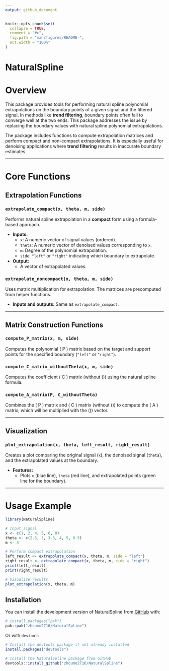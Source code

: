 ```yaml
---
output: github_document
---
```


<!-- README.md is generated from README.Rmd. Please edit that file -->

```r
knitr::opts_chunk$set(
  collapse = TRUE,
  comment = "#>",
  fig.path = "man/figures/README-",
  out.width = "100%"
)
```

# NaturalSpline

<!-- badges: start -->
<!-- badges: end -->

# Overview

This package provides tools for performing natural spline polynomial extrapolations on the boundary points of a given signal and the filtered signal. In methods like **trend filtering**, boundary points often fail to converge well at the two ends. This package addresses the issue by replacing the boundary values with natural spline polynomial extrapolations.

The package includes functions to compute extrapolation matrices and perform compact and non-compact extrapolations. It is especially useful for denoising applications where **trend filtering** results in inaccurate boundary estimates.

---

# Core Functions

## Extrapolation Functions

### `extrapolate_compact(x, theta, m, side)`
Performs natural spline extrapolation in a **compact** form using a formula-based approach.

- **Inputs:**
  - `x`: A numeric vector of signal values (ordered).
  - `theta`: A numeric vector of denoised values corresponding to `x`.
  - `m`: Degree of the polynomial extrapolation.
  - `side`: `"left"` or `"right"` indicating which boundary to extrapolate.
- **Output:**
  - A vector of extrapolated values.

### `extrapolate_noncompact(x, theta, m, side)`
Uses matrix multiplication for extrapolation. The matrices are precomputed from helper functions.

- **Inputs and outputs:** Same as `extrapolate_compact`.

---

## Matrix Construction Functions

### `compute_P_matrix(x, m, side)`
Computes the polynomial \( P \) matrix based on the target and support points for the specified boundary (`"left"` or `"right"`).

### `compute_C_matrix_withoutTheta(x, m, side)`
Computes the coefficient \( C \) matrix (without \(\theta\)) using the natural spline formula.

### `compute_A_matrix(P, C_withoutTheta)`
Combines the \( P \) matrix and \( C \) matrix (without \(\theta\)) to compute the \( A \) matrix, which will be multiplied with the \(\theta\)) vector.

---

## Visualization

### `plot_extrapolation(x, theta, left_result, right_result)`
Creates a plot comparing the original signal (`x`), the denoised signal (`theta`), and the extrapolated values at the boundary.

- **Features:**
  - Plots `x` (blue line), `theta` (red line), and extrapolated points (green line for the boundary).

---

# Usage Example

```r
library(NaturalSpline)

# Input signal
x <- c(1, 2, 4, 5, 6, 8)
theta <- c(2.5, 3, 3.5, 4, 5, 6.5)
m <- 3

# Perform compact extrapolation
left_result <- extrapolate_compact(x, theta, m, side = "left")
right_result <- extrapolate_compact(x, theta, m, side = "right")
print(left_result)
print(right_result)

# Visualize results
plot_extrapolation(x, theta, m)
```

## Installation

You can install the development version of NaturalSpline from [GitHub](https://github.com/zhoumo2716/NaturalSpline) with:

```r
# install.packages("pak")
pak::pak("zhoumo2716/NaturalSpline")
```

Or with `devtools`
```r
# Install the devtools package if not already installed
install.packages("devtools")

# Install the NaturalSpline package from GitHub
devtools::install_github("zhoumo2716/NaturalSpline")
```

